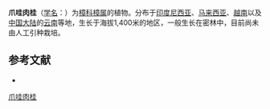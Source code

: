 {{Speciesbox
| name = 爪哇肉桂
| status = 
| status_system = 
| image =
| genus = Cinnamomum
| species = javanicum
| authority = Bl.
}}

'''爪哇肉桂'''（[[学名|学名]]：{{lang|la|''Cinnamomum javanicum''}}）为[[樟科|樟科]][[樟属|樟属]]的植物。分布于[[印度尼西亚|印度尼西亚]]、[[马来西亚|马来西亚]]、[[越南|越南]]以及[[中国大陆|中国大陆]]的[[云南|云南]]等地，生长于海拔1,400米的地区，一般生长在密林中，目前尚未由人工引种栽培。

== 参考文献 ==
<div class="references-small">
* {{cite web| url =http://www.bioinfo.cn/db05/KmzwSpecies.php?action=view&id=11818| title =爪哇肉桂| work =《中国高等植物数据库全库》| publisher =中国科学院微生物研究所| author =昆明植物研究所| accessdate =2009-02-24| deadurl =yes| archiveurl =https://web.archive.org/web/20160305060138/http://www.bioinfo.cn/db05/KmzwSpecies.php?action=view&id=11818| archivedate =2016-03-05}}
</div>
{{Taxonbar|from=Q15227657}}

[[Category:樟属|爪哇肉桂]]


{{植物小作品}}